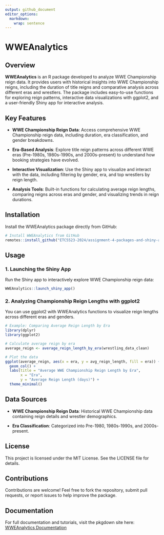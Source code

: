 ```yaml
---
output: github_document
editor_options: 
  markdown: 
    wrap: sentence
---
```


# WWEAnalytics

## Overview

**WWEAnalytics** is an R package developed to analyze WWE Championship reign data.
It provides users with historical insights into WWE Championship reigns, including the duration of title reigns and comparative analysis across different eras and wrestlers.
The package includes easy-to-use functions for exploring reign patterns, interactive data visualizations with ggplot2, and a user-friendly Shiny app for interactive analysis.

## Key Features

-   **WWE Championship Reign Data**: Access comprehensive WWE Championship reign data, including duration, era classification, and gender breakdowns.

-   **Era-Based Analysis**: Explore title reign patterns across different WWE eras (Pre-1980s, 1980s-1990s, and 2000s-present) to understand how booking strategies have evolved.

-   **Interactive Visualization**: Use the Shiny app to visualize and interact with the data, including filtering by gender, era, and top wrestlers by reign length.

-   **Analysis Tools**: Built-in functions for calculating average reign lengths, comparing reigns across eras and gender, and visualizing trends in reign durations.

## Installation

Install the WWEAnalytics package directly from GitHub:

```r
# Install WWEAnalytics from GitHub
remotes::install_github("ETC5523-2024/assignment-4-packages-and-shiny-apps-vsri0012")

```

## Usage

### 1. Launching the Shiny App

Run the Shiny app to interactively explore WWE Championship reign data:

```r
WWEAnalytics::launch_shiny_app()
```

### 2. Analyzing Championship Reign Lengths with ggplot2

You can use ggplot2 with WWEAnalytics functions to visualize reign lengths across different eras and genders.

```r
# Example: Comparing Average Reign Length by Era
library(dplyr)
library(ggplot2)

# Calculate average reign by era
average_reign <- average_reign_length_by_era(wrestling_data_clean)

# Plot the data
ggplot(average_reign, aes(x = era, y = avg_reign_length, fill = era)) +
  geom_col() +
  labs(title = "Average WWE Championship Reign Length by Era",
       x = "Era",
       y = "Average Reign Length (days)") +
  theme_minimal()

```

## Data Sources

-   **WWE Championship Reign Data**: Historical WWE Championship data containing reign details and wrestler demographics.

-   **Era Classification**: Categorized into Pre-1980, 1980s-1990s, and 2000s-present.

## License

This project is licensed under the MIT License.
See the LICENSE file for details.

## Contributions

Contributions are welcome!
Feel free to fork the repository, submit pull requests, or report issues to help improve the package.

## Documentation

For full documentation and tutorials, visit the pkgdown site here: [WWEAnalytics Documentation](https://etc5523-2024.github.io/assignment-4-packages-and-shiny-apps-vsri0012/)
